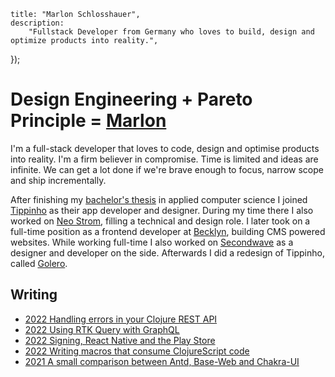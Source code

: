 
    title: "Marlon Schlosshauer",
    description:
        "Fullstack Developer from Germany who loves to build, design and optimize products into reality.",
});

# Design Engineering + Pareto Principle = [Marlon](https://github.com/marlonschlosshauer)

I'm a full-stack developer that loves to code, design and optimise products into reality. I'm a firm believer in compromise. Time is limited and ideas are infinite. We can get a lot done if we're brave enough to focus, narrow scope and ship incrementally.

After finishing my [bachelor's thesis](https://github.com/marlonschlosshauer/thesis) in applied computer science I joined [Tippinho](https://www.figma.com/design/Wg2c9sk6nqbeWrydDOxCMg/Portfolio--Tippinho?node-id=0-1&t=euCBXXiFDOqdV9dh-1) as their app developer and designer. During my time there I also worked on [Neo Strom](https://www.figma.com/design/vbdX85EQ4ALcO1Txeeu4do/Portfolio--Neo-Strom?node-id=0-1&t=qyTLYo9BRQ5HifD8-1), filling a technical and design role. I later took on a full-time position as a frontend developer at [Becklyn](https://becklyn.com), building CMS powered websites. While working full-time I also worked on [Secondwave](https://www.figma.com/design/KgLQExaQWOnNiDD7zsw6e9/Portfolio--Secondwave?node-id=0-1&t=jy94MQDD9AeEXfUE-1) as a designer and developer on the side. Afterwards I did a redesign of Tippinho, called [Golero](https://www.figma.com/design/Wg2c9sk6nqbeWrydDOxCMg/Portfolio--Tippinho?node-id=6-5924&t=VgC4hyVQZblLkrTo-4).

## Writing

-   [2022 Handling errors in your Clojure REST API](/blog/handling-errors-in-clojure-api)
-   [2022 Using RTK Query with GraphQL](/blog/rtk-query-graphql)
-   [2022 Signing, React Native and the Play Store](/blog/signing-and-react-native)
-   [2022 Writing macros that consume ClojureScript code](/blog/clojurescript-in-macros)
-   [2021 A small comparison between Antd, Base-Web and Chakra-UI](/blog/comparing-ui-frameworks)
